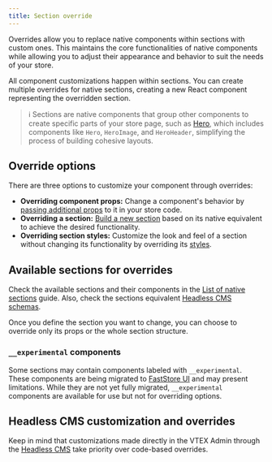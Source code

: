 ```yaml
---
title: Section override
---
```


Overrides allow you to replace native components within sections with custom ones. This maintains the core functionalities of native components while allowing you to adjust their appearance and behavior to suit the needs of your store.

All component customizations happen within sections. You can create multiple overrides for native sections, creating a new React component representing the overridden section.

> ℹ️ Sections are native components that group other components to create specific parts of your store page, such as [Hero](https://developers.vtex.com/docs/guides/faststore/organisms-hero), which includes components like `Hero`, `HeroImage`, and `HeroHeader`, simplifying the process of building cohesive layouts.

## Override options

There are three options to customize your component through overrides:

- **Overriding component props:** Change a component's behavior by [passing additional props](https://developers.vtex.com/docs/guides/faststore/overrides-component-props) to it in your store code.
- **Overriding a section:** [Build a new section](https://developers.vtex.com/docs/guides/faststore/overrides-native-component) based on its native equivalent to achieve the desired functionality.
- **Overriding section styles:** Customize the look and feel of a section without changing its functionality by overriding its [styles](https://developers.vtex.com/docs/guides/faststore/overrides-section-styles).

## Available sections for overrides

Check the available sections and their components in the [List of native sections](https://developers.vtex.com/docs/guides/faststore/building-sections-list-of-native-sections) guide.
Also, check the sections equivalent [Headless CMS schemas](https://developers.vtex.com/docs/guides/faststore/headless-cms-3-adding-content-types-and-sections#step-3-adding-sections-to-the-headless-cms).

Once you define the section you want to change, you can choose to override only its props or the whole section structure.

### `__experimental` components

Some sections may contain components labeled with `__experimental`. These components are being migrated to [FastStore UI](https://developers.vtex.com/docs/guides/faststore/components-index) and may present limitations.
While they are not yet fully migrated, `__experimental` components are available for use but not for overriding options.

## Headless CMS customization and overrides

Keep in mind that customizations made directly in the VTEX Admin through the [Headless CMS](https://developers.vtex.com/docs/guides/faststore/headless-cms-overview) take priority over code-based overrides.
